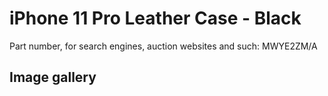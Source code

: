 
# iPhone 11 Pro Leather Case - Black

Part number, for search engines, auction websites and such: MWYE2ZM/A

## Image gallery

<div style={{ width: "768px" }}>
  <GalleryComponent
    images={[
      {
        original: "/everysource/MWYE2.webp",
        thumbnail: "/everypreview/MWYE2.webp",
      },
      {
        original: "/everysource/MWYE2_AV1.webp",
        thumbnail: "/everypreview/MWYE2_AV1.webp",
      },
      {
        original: "/everysource/MWYE2_AV2.webp",
        thumbnail: "/everypreview/MWYE2_AV2.webp",
      },
      {
        original: "/everysource/MWYE2_AV3.webp",
        thumbnail: "/everypreview/MWYE2_AV3.webp",
      },
      {
        original: "/everysource/MWYE2_AV4.webp",
        thumbnail: "/everypreview/MWYE2_AV4.webp",
      },
      {
        original: "/everysource/MWYE2_AV5.webp",
        thumbnail: "/everypreview/MWYE2_AV5.webp",
      }
    ]}
  />
</div>